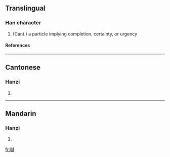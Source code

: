 ==Translingual==
===Han character===
{{Han char|rn=30|rad=口|as=17|sn=20|four=|canj=口人山木 (ROUD)}}
# (Cant.) a particle implying completion, certainty, or urgency
====References====
{{Han ref|kx=0214.151|hdz=10704.030|uh=56B9|ud=22201}}
----
==Cantonese==
===Hanzi===
{{yue-hanzi|jyut=|y=la3}}
# {{defn|Cantonese}}
----
==Mandarin==
===Hanzi===
{{cmn-hanzi|pin=[[lā]] ([[la1]])|wg=la<sup>1</sup>}}
# {{defn|Mandarin}}

[[fr:嚹]]
